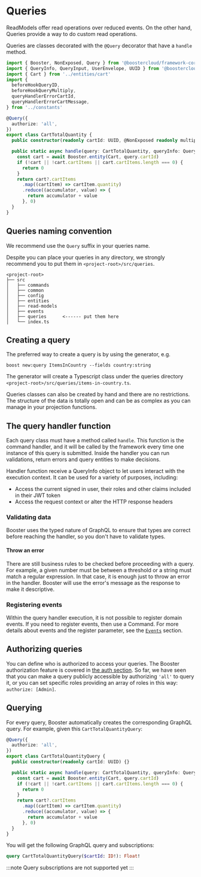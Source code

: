 #  Queries

ReadModels offer read operations over reduced events. On the other hand, Queries provide a way to do custom read operations.

Queries are classes decorated with the `@Query` decorator that have a `handle` method.

```typescript
import { Booster, NonExposed, Query } from '@boostercloud/framework-core'
import { QueryInfo, QueryInput, UserEnvelope, UUID } from '@boostercloud/framework-types'
import { Cart } from '../entities/cart'
import {
  beforeHookQueryID,
  beforeHookQueryMultiply,
  queryHandlerErrorCartId,
  queryHandlerErrorCartMessage,
} from '../constants'

@Query({
  authorize: 'all',
})
export class CartTotalQuantity {
  public constructor(readonly cartId: UUID, @NonExposed readonly multiply: number) {}

  public static async handle(query: CartTotalQuantity, queryInfo: QueryInfo): Promise<number> {
    const cart = await Booster.entity(Cart, query.cartId)
    if (!cart || !cart.cartItems || cart.cartItems.length === 0) {
      return 0
    }
    return cart?.cartItems
      .map((cartItem) => cartItem.quantity)
      .reduce((accumulator, value) => {
        return accumulator + value
      }, 0)
  }
}
```

##  Queries naming convention

We recommend use the `Query` suffix in your queries name.

Despite you can place your queries in any directory, we strongly recommend you to put them in `<project-root>/src/queries`.

```text
<project-root>
├── src
│   ├── commands
│   ├── common
│   ├── config
│   ├── entities
│   ├── read-models
│   ├── events
│   ├── queries      <------ put them here
│   └── index.ts
```

##  Creating a query

The preferred way to create a query is by using the generator, e.g.

```shell
boost new:query ItemsInCountry --fields country:string
```

The generator will create a Typescript class under the queries directory `<project-root>/src/queries/items-in-country.ts`.

Queries classes can also be created by hand and there are no restrictions. The structure of the data is totally open and can be as complex as you can manage in your projection functions.

## The query handler function

Each query class must have a method called `handle`. This function is the command handler, and it will be called by the framework every time one instance of this query is submitted. Inside the handler you can run validations, return errors and query entities to make decisions.

Handler function receive a QueryInfo object to let users interact with the execution context. It can be used for a variety of purposes, including:

* Access the current signed in user, their roles and other claims included in their JWT token
* Access the request context or alter the HTTP response headers

### Validating data

Booster uses the typed nature of GraphQL to ensure that types are correct before reaching the handler, so you don't have to validate types.

####  Throw an error

There are still business rules to be checked before proceeding with a query. For example, a given number must be between a threshold or a string must match a regular expression. In that case, it is enough just to throw an error in the handler. Booster will use the error's message as the response to make it descriptive.

###  Registering events

Within the query handler execution, it is not possible to register domain events. If you need to register events, then use a Command. For more details about events and the register parameter, see the [`Events`](/architecture/event) section.

##  Authorizing queries

You can define who is authorized to access your queries. The Booster authorization feature is covered in [the auth section](/security/authentication). So far, we have seen that you can make a query publicly accessible by authorizing `'all'` to query it, or you can set specific roles providing an array of roles in this way: `authorize: [Admin]`.

##  Querying

For every query, Booster automatically creates the corresponding GraphQL query. For example, given this `CartTotalQuantityQuery`:

```typescript
@Query({
  authorize: 'all',
})
export class CartTotalQuantityQuery {
  public constructor(readonly cartId: UUID) {}

  public static async handle(query: CartTotalQuantity, queryInfo: QueryInfo): Promise<number> {
    const cart = await Booster.entity(Cart, query.cartId)
    if (!cart || !cart.cartItems || cart.cartItems.length === 0) {
      return 0
    }
    return cart?.cartItems
      .map((cartItem) => cartItem.quantity)
      .reduce((accumulator, value) => {
        return accumulator + value
      }, 0)
  }
}
```

You will get the following GraphQL query and subscriptions:

```graphQL
query CartTotalQuantityQuery($cartId: ID!): Float!
```

:::note
Query subscriptions are not supported yet
:::
